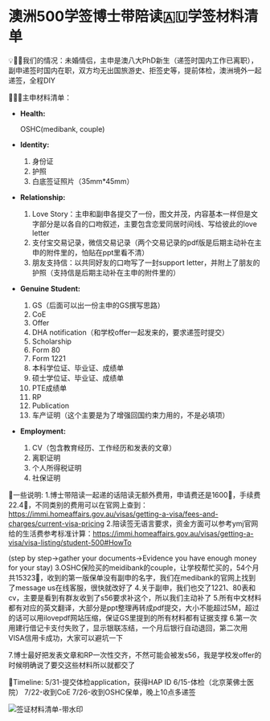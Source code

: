 

# 澳洲500学签博士带陪读🇦🇺学签材料清单
 
💡👫🏻我们的情况：未婚情侣，主申是澳八大PhD新生（递签时国内工作已离职），副申递签时国内在职，双方均无出国旅游史、拒签史等，提前体检，澳洲境外一起递签，全程DIY

💁🏻‍♀️主申材料清单：

- **Health:**
    
    OSHC(medibank, couple)
    
- **Identity:**
    1. 身份证
    2. 护照
    3. 白底签证照片（35mm*45mm）
- **Relationship:**
    1. Love Story：主申和副申各提交了一份，图文并茂，内容基本一样但是文字部分是以各自的口吻叙述，主要包含恋爱同居时间线、写给彼此的love letter
    2. 支付宝交易记录，微信交易记录（两个交易记录的pdf版是后期主动补在主申的附件里的，怕贴在ppt里看不清）
    3. 朋友支持信：以共同好友的口吻写了一封support letter，并附上了朋友的护照（支持信是后期主动补在主申的附件里的）
- **Genuine Student:**
    1. GS（后面可以出一份主申的GS撰写思路）
    2. CoE
    3. Offer
    4. DHA notification（和学校offer一起发来的，要求递签时提交）
    5. Scholarship
    6. Form 80
    7. Form 1221
    8. 本科学位证、毕业证、成绩单
    9. 硕士学位证、毕业证、成绩单
    10. PTE成绩单
    11. RP
    12. Publication
    13. 车产证明（这个主要是为了增强回国约束力用的，不是必填项）
- **Employment:**
    1. CV（包含教育经历、工作经历和发表的文章）
    2. 离职证明
    3. 个人所得税证明
    4. 社保证明

🔖一些说明:
1.博士带陪读一起递的话陪读无额外费用，申请费还是1600🔪，手续费22.4🔪，不同类别的费用可以在官网上查到：https://immi.homeaffairs.gov.au/visas/getting-a-visa/fees-and-charges/current-visa-pricing
2.陪读签无语言要求，资金方面可以参考ymj官网给的生活费参考标准计算：https://immi.homeaffairs.gov.au/visas/getting-a-visa/visa-listing/student-500#HowTo 

(step by step→gather your documents→Evidence you have enough money for your stay)
3.OSHC保险买的meidibank的couple，让学校帮忙买的，54个月共15323🔪，收到的第一版保单没有副申的名字，我们在medibank的官网上找到了message us在线客服，很快就改好了
4.关于副申，我们也交了1221、80表和cv，主要是看到有群友收到了s56要求补这个，所以我们主动补了
5.所有中文材料都有对应的英文翻译，大部分是ppt整理再转成pdf提交，大小不能超过5M，超过的话可以用ilovepdf网站压缩，保证GS里提到的所有材料都有证据支撑
6.第一次用建行借记卡支付失败了，显示银联冻结，一个月后银行自动退回，第二次用VISA信用卡成功，大家可以避坑一下

7.博士最好把发表文章和RP一次性交齐，不然可能会被发s56，我是学校发offer的时候明确说了要交这些材料所以就都交了

📆Timeline:
5/31-提交体检application，获得HAP ID
6/15-体检（北京莱佛士医院）
7/22-收到CoE
7/26-收到OSHC保单，晚上10点多递签


<img src="/签证材料清单-带水印.jpeg" alt="签证材料清单-带水印" />